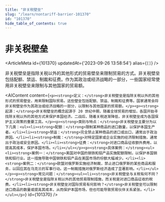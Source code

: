 ```yaml
---
title: "非关税壁垒"
slug: "/learn/nontariff-barrier-101370"
id: "101370"
hide_table_of_contents: true
---
```



# 非关税壁垒

<ArticleMeta id={101370} updatedAt={'2023-09-26 13:58:54'} alias={`[]`} />
<div className='border-solid border-b border-t-0 my-4 border-[var(--ifm-color-gray-300)]' />

非关税壁垒是指除关税以外的其他形式的贸易壁垒来限制贸易的方式。非关税壁垒包括配额、禁运、制裁和征费。作为其政治或经济战略的一部分，一些国家经常使用非关税壁垒来限制与其他国家的贸易额。

<AIContent content={`<p><strong>定义：</strong>非关税壁垒是指除关税以外的其他形式的贸易壁垒，用来限制国际贸易。这些壁垒包括配额、禁运、制裁和征费等。国家通常会将非关税壁垒作为其政治或经济战略的一部分，以限制与其他国家的贸易额。</p><p><strong>起源：</strong>非关税壁垒的概念起源于 20 世纪中期，随着全球贸易的增加，各国开始寻找除关税以外的其他方式来保护本国经济。二战后，随着关税逐渐降低，非关税壁垒成为各国保护主义政策的重要工具。</p><p><strong>类别与特点：</strong>非关税壁垒主要分为以下几类：<ul><li><strong>配额：</strong>限制某种商品的进口数量，以保护本国生产者。</li><li><strong>禁运：</strong>完全禁止某种商品的进口或出口，通常出于政治原因。</li><li><strong>制裁：</strong>对特定国家或企业实施的经济限制措施，通常出于政治或安全原因。</li><li><strong>征费：</strong>对进口商品征收额外费用，以提高其成本，保护本国市场。</li></ul></p><p><strong>具体案例：</strong><ul><li><strong>案例一：</strong>美国对中国的钢铁和铝产品实施配额限制，以保护本国钢铁和铝行业。这一措施导致中国钢铁和铝产品在美国市场的份额大幅减少。</li><li><strong>案例二：</strong>欧盟对俄罗斯实施经济制裁，禁止进口俄罗斯的某些商品和服务，以回应其在乌克兰的军事行动。这一制裁措施对俄罗斯经济造成了显著影响。</li></ul></p><p><strong>常见问题：</strong><ul><li><strong>非关税壁垒与关税有何不同？</strong>非关税壁垒是指除关税以外的其他贸易限制措施，而关税是对进口商品征收的税费。</li><li><strong>非关税壁垒对国际贸易有何影响？</strong>非关税壁垒可以限制进口商品的数量或提高其成本，从而保护本国市场，但也可能导致贸易伙伴关系紧张。</li></ul></p>`} id={101370} />
